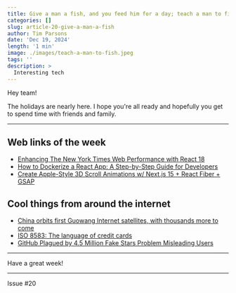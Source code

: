 ```yaml
---
title: Give a man a fish, and you feed him for a day; teach a man to fish and you feed him for a lifetime - Lao Tzu
categories: []
slug: article-20-give-a-man-a-fish
author: Tim Parsons
date: 'Dec 19, 2024'
length: '1 min'
image: ./images/teach-a-man-to-fish.jpeg
tags: ''
description: >
  Interesting tech
---
```


Hey team!

The holidays are nearly here. I hope you're all ready and hopefully you get to spend time with friends and family.

---

## Web links of the week

- [Enhancing The New York Times Web Performance with React 18](https://open.nytimes.com/enhancing-the-new-york-times-web-performance-with-react-18-d6f91a7c5af8)
- [How to Dockerize a React App: A Step-by-Step Guide for Developers](https://www.docker.com/blog/how-to-dockerize-react-app/)
- [Create Apple-Style 3D Scroll Animations w/ Next.js 15 + React Fiber + GSAP](https://www.youtube.com/watch?v=KsHfbqR4rag)

## Cool things from around the internet

- [China orbits first Guowang Internet satellites, with thousands more to come](https://arstechnica.com/space/2024/12/china-orbits-first-guowang-internet-satellites-with-thousands-more-to-come/)
- [ISO 8583: The language of credit cards](https://increase.com/articles/iso-8583-the-language-of-credit-cards)
- [GitHub Plagued by 4.5 Million Fake Stars Problem Misleading Users](https://cyberinsider.com/github-plagued-by-4-5-million-fake-stars-problem-misleading-users)

---

Have a great week!

---

Issue #20

